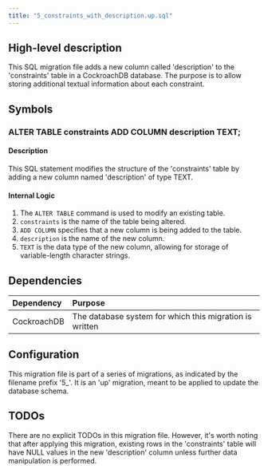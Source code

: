 ```yaml
---
title: "5_constraints_with_description.up.sql"
---
```


## High-level description
This SQL migration file adds a new column called 'description' to the 'constraints' table in a CockroachDB database. The purpose is to allow storing additional textual information about each constraint.

## Symbols

### ALTER TABLE constraints ADD COLUMN description TEXT;
#### Description
This SQL statement modifies the structure of the 'constraints' table by adding a new column named 'description' of type TEXT.

#### Internal Logic
1. The `ALTER TABLE` command is used to modify an existing table.
2. `constraints` is the name of the table being altered.
3. `ADD COLUMN` specifies that a new column is being added to the table.
4. `description` is the name of the new column.
5. `TEXT` is the data type of the new column, allowing for storage of variable-length character strings.

## Dependencies
| Dependency | Purpose |
|:-----------|:--------|
| CockroachDB | The database system for which this migration is written |

## Configuration
This migration file is part of a series of migrations, as indicated by the filename prefix '5_'. It is an 'up' migration, meant to be applied to update the database schema.

## TODOs
There are no explicit TODOs in this migration file. However, it's worth noting that after applying this migration, existing rows in the 'constraints' table will have NULL values in the new 'description' column unless further data manipulation is performed.
